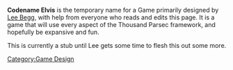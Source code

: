 '''Codename Elvis''' is the temporary name for a Game primarily designed by [[User:Lee Begg|Lee Begg]], with help from everyone who reads and edits this page.  It is a game that will use every aspect of the Thousand Parsec framework, and hopefully be expansive and fun.

This is currently a stub until Lee gets some time to flesh this out some more.

[[Category:Game Design]]